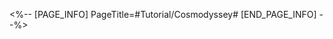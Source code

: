 <%-- [PAGE_INFO]
PageTitle=#Tutorial/Cosmodyssey#
[END_PAGE_INFO] --%>
{{Tutorial
|sort      = 811001
|title     = Cosmodyssey
|subtitle  = 
|type      = 
|about     = 
|image1    = Tutorial Cosmodyssey 1.png{{subst:void|<!--$UPLOAD:<<SpriteOutput/TutorialPic/TutorialPage_811001.png>-<Tutorial Cosmodyssey 1.png>-<Tutorial Files>>-->}}
|text1     = In Cosmodyssey, you need to {{Color|h|nobold=1|roll dice}} to advance on the map. Trailblazers can obtain {{Color|h|nobold=1|Trailblaze Funds}} through a variety of game modes.
|image2    = Tutorial Cosmodyssey 2.png{{subst:void|<!--$UPLOAD:<<SpriteOutput/TutorialPic/TutorialPage_811003.png>-<Tutorial Cosmodyssey 2.png>-<Tutorial Files>>-->}}
|text2     = Trailblazers can contribute their {{Color|h|nobold=1|Trailblaze Funds}} to Pom-Pom. The more {{Color|h|nobold=1|funds}} they contribute, the more {{Color|h|nobold=1|personal rewards}} they unlock.<br />Contributions from all Trailblazers will gradually unlock Cosmic Contribution rewards.
}}